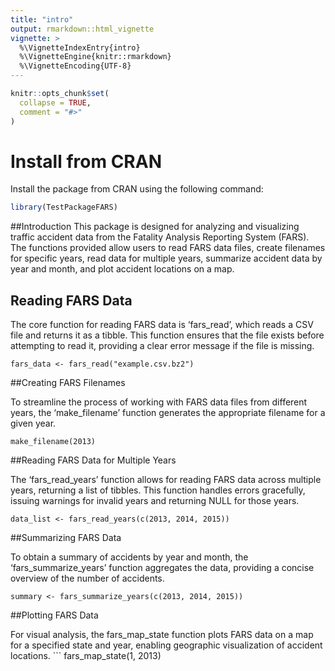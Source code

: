 ```yaml
---
title: "intro"
output: rmarkdown::html_vignette
vignette: >
  %\VignetteIndexEntry{intro}
  %\VignetteEngine{knitr::rmarkdown}
  %\VignetteEncoding{UTF-8}
---
```


```r
knitr::opts_chunk$set(
  collapse = TRUE,
  comment = "#>"
)
```
# Install from CRAN
Install the package from CRAN using the following command:
```r
library(TestPackageFARS)
```
##Introduction
This package is designed for analyzing and visualizing traffic accident data from the Fatality Analysis Reporting System (FARS). The functions provided allow users to read FARS data files, create filenames for specific years, read data for multiple years, summarize accident data by year and month, and plot accident locations on a map.

## Reading FARS Data
The core function for reading FARS data is 'fars_read', which reads a CSV file and returns it as a tibble. This function ensures that the file exists before attempting to read it, providing a clear error message if the file is missing.
```
fars_data <- fars_read("example.csv.bz2")
```
##Creating FARS Filenames

To streamline the process of working with FARS data files from different years, the 'make_filename' function generates the appropriate filename for a given year.
```
make_filename(2013)
```
##Reading FARS Data for Multiple Years

The 'fars_read_years' function allows for reading FARS data across multiple years, returning a list of tibbles. This function handles errors gracefully, issuing warnings for invalid years and returning NULL for those years.
```
data_list <- fars_read_years(c(2013, 2014, 2015))
```
##Summarizing FARS Data

To obtain a summary of accidents by year and month, the 'fars_summarize_years' function aggregates the data, providing a concise overview of the number of accidents.
```
summary <- fars_summarize_years(c(2013, 2014, 2015))
```
##Plotting FARS Data

For visual analysis, the fars_map_state function plots FARS data on a map for a specified state and year, enabling geographic visualization of accident locations.
```
fars_map_state(1, 2013)
